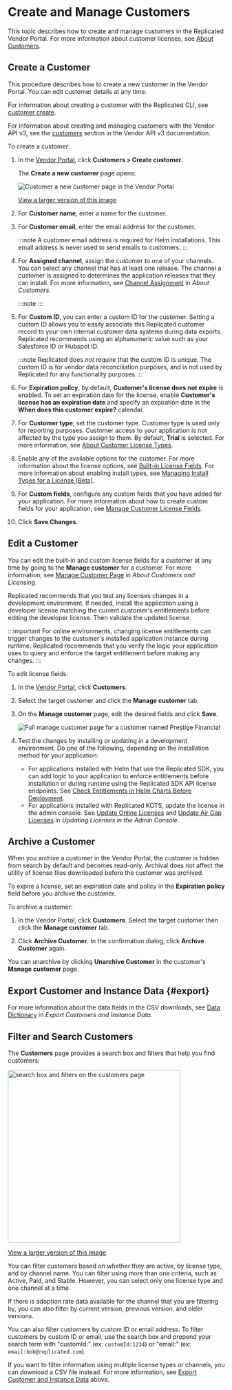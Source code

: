 
# Create and Manage Customers

This topic describes how to create and manage customers in the Replicated Vendor Portal. For more information about customer licenses, see [About Customers](licenses-about).

## Create a Customer

This procedure describes how to create a new customer in the Vendor Portal. You can edit customer details at any time.

For information about creating a customer with the Replicated CLI, see [customer create](/reference/replicated-cli-customer-create).

For information about creating and managing customers with the Vendor API v3, see the [customers](https://replicated-vendor-api.readme.io/reference/getcustomerentitlements) section in the Vendor API v3 documentation.

To create a customer:

1. In the [Vendor Portal](https://vendor.replicated.com), click **Customers > Create customer**.

   The **Create a new customer** page opens:

   ![Customer a new customer page in the Vendor Portal](/images/create-customer.png)

   [View a larger version of this image](/images/create-customer.png)

1. For **Customer name**, enter a name for the customer.

1. For **Customer email**, enter the email address for the customer.

   :::note
   A customer email address is required for Helm installations. This email address is never used to send emails to customers.
   :::

1. For **Assigned channel**, assign the customer to one of your channels. You can select any channel that has at least one release. The channel a customer is assigned to determines the application releases that they can install. For more information, see [Channel Assignment](licenses-about#channel-assignment) in _About Customers_.

   :::note
   <ChangeChannel/>
   :::

1. For **Custom ID**, you can enter a custom ID for the customer. Setting a custom ID allows you to easily associate this Replicated customer record to your own internal customer data systems during data exports. Replicated recommends using an alphanumeric value such as your Salesforce ID or Hubspot ID.

   :::note
   Replicated does _not_ require that the custom ID is unique. The custom ID is for vendor data reconciliation purposes, and is not used by Replicated for any functionality purposes.
   :::

1. For **Expiration policy**, by default, **Customer's license does not expire** is enabled. To set an expiration date for the license, enable **Customer's license has an expiration date** and specify an expiration date in the **When does this customer expire?** calendar. 

1. For **Customer type**, set the customer type. Customer type is used only for reporting purposes. Customer access to your application is not affected by the type you assign to them. By default, **Trial** is selected. For more information, see [About Customer License Types](licenses-about-types).

1. Enable any of the available options for the customer. For more information about the license options, see [Built-in License Fields](/vendor/licenses-using-builtin-fields). For more information about enabling install types, see [Managing Install Types for a License (Beta)](/vendor/licenses-install-types).

1. For **Custom fields**, configure any custom fields that you have added for your application. For more information about how to create custom fields for your application, see [Manage Customer License Fields](licenses-adding-custom-fields).

1. Click **Save Changes**.

## Edit a Customer

You can edit the built-in and custom license fields for a customer at any time by going to the **Manage customer** for a customer. For more information, see [Manage Customer Page](licenses-about#about-the-manage-customer-page) in _About Customers and Licensing_.
   
Replicated recommends that you test any licenses changes in a development environment. If needed, install the application using a developer license matching the current customer's entitlements before editing the developer license. Then validate the updated license.

:::important
For online environments, changing license entitlements can trigger changes to the customer's installed application instance during runtime. Replicated recommends that you verify the logic your application uses to query and enforce the target entitlement before making any changes.
:::

To edit license fields:

1. In the [Vendor Portal](https://vendor.replicated.com), click **Customers**.

1. Select the target customer and click the **Manage customer** tab.

1. On the **Manage customer** page, edit the desired fields and click **Save**.

   ![Full manage customer page for a customer named Prestige Financial](/images/customer-details.png)

1. Test the changes by installing or updating in a development environment. Do one of the following, depending on the installation method for your application:
    * For applications installed with Helm that use the Replicated SDK, you can add logic to your application to enforce entitlements before installation or during runtime using the Replicated SDK API license endpoints. See [Check Entitlements in Helm Charts Before Deployment](licenses-reference-helm).
    * For applications installed with Replicated KOTS, update the license in the admin console. See [Update Online Licenses](/enterprise/updating-licenses#update-online-licenses) and [Update Air Gap Licenses](/enterprise/updating-licenses#update-air-gap-licenses) in _Updating Licenses in the Admin Console_.

## Archive a Customer

When you archive a customer in the Vendor Portal, the customer is hidden from search by default and becomes read-only. Archival does not affect the utility of license files downloaded before the customer was archived.

To expire a license, set an expiration date and policy in the **Expiration policy** field before you archive the customer.

To archive a customer:

1. In the Vendor Portal, click **Customers**. Select the target customer then click the **Manage customer** tab.

1. Click **Archive Customer**. In the confirmation dialog, click **Archive Customer** again.

You can unarchive by clicking **Unarchive Customer** in the customer's **Manage customer** page.

## Export Customer and Instance Data {#export}

<Download/>

For more information about the data fields in the CSV downloads, see [Data Dictionary](/vendor/instance-data-export#data-dictionary) in _Export Customers and Instance Data_.
## Filter and Search Customers

The **Customers** page provides a search box and filters that help you find customers:

<img alt="search box and filters on the customers page" src="/images/customers-filter.png" width="400px"/>

[View a larger version of this image](/images/customers-filter.png)

You can filter customers based on whether they are active, by license type, and by channel name. You can filter using more than one criteria, such as Active, Paid, and Stable. However, you can select only one license type and one channel at a time.

If there is adoption rate data available for the channel that you are filtering by, you can also filter by current version, previous version, and older versions.

You can also filter customers by custom ID or email address. To filter customers by custom ID or email, use the search box and prepend your search term with "customId:" (ex: `customId:1234`) or "email:" (ex: `email:bob@replicated.com`).

If you want to filter information using multiple license types or channels, you can download a CSV file instead. For more information, see [Export Customer and Instance Data](#export) above.
